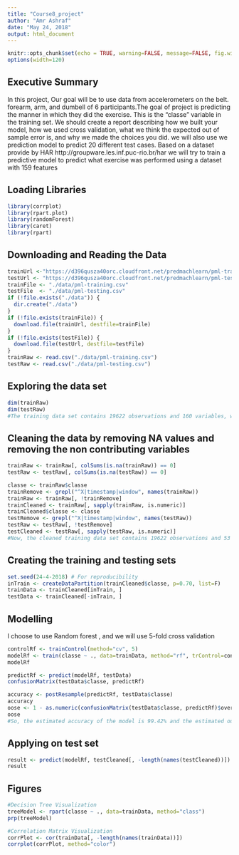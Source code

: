 ---
title: "Course8_project"
author: "Amr Ashraf"
date: "May 24, 2018"
output: html_document
---
```{r}
knitr::opts_chunk$set(echo = TRUE, warning=FALSE, message=FALSE, fig.width=10, fig.height=5)
options(width=120)
```

## Executive Summary
In this project, Our goal will be to use data from accelerometers on the belt. 
forearm, arm, and dumbell of 6 participants.The goal of project is predicting the manner in which they did the exercise.
This is the "classe" variable in the training set. 
We should create a report describing how we built your model, how we used cross validation, what we think the expected out of sample error is,
and why we made the choices you did. we will also use we prediction model to predict 20 different test cases. Based on a dataset provide by HAR http://groupware.les.inf.puc-rio.br/har we will try to train a predictive model to predict what exercise was performed using a dataset with 159 features

## Loading Libraries

```{r}
library(corrplot)
library(rpart.plot)
library(randomForest)
library(caret)
library(rpart)

```

## Downloading and Reading the Data

```{r}
trainUrl <-"https://d396qusza40orc.cloudfront.net/predmachlearn/pml-training.csv"
testUrl <- "https://d396qusza40orc.cloudfront.net/predmachlearn/pml-testing.csv"
trainFile <- "./data/pml-training.csv"
testFile  <- "./data/pml-testing.csv"
if (!file.exists("./data")) {
  dir.create("./data")
}
if (!file.exists(trainFile)) {
  download.file(trainUrl, destfile=trainFile)
}
if (!file.exists(testFile)) {
  download.file(testUrl, destfile=testFile)
}
trainRaw <- read.csv("./data/pml-training.csv")
testRaw <- read.csv("./data/pml-testing.csv")
```

## Exploring the data set

```{r}
dim(trainRaw)
dim(testRaw)
#The training data set contains 19622 observations and 160 variables, while the testing data set contains 20 observations and 160 variables. The "classe" variable in the training set is the outcome to predict.

```

## Cleaning the data by removing NA values and removing the non contributing variables

```{r}
trainRaw <- trainRaw[, colSums(is.na(trainRaw)) == 0] 
testRaw <- testRaw[, colSums(is.na(testRaw)) == 0] 

classe <- trainRaw$classe
trainRemove <- grepl("^X|timestamp|window", names(trainRaw))
trainRaw <- trainRaw[, !trainRemove]
trainCleaned <- trainRaw[, sapply(trainRaw, is.numeric)]
trainCleaned$classe <- classe
testRemove <- grepl("^X|timestamp|window", names(testRaw))
testRaw <- testRaw[, !testRemove]
testCleaned <- testRaw[, sapply(testRaw, is.numeric)]
#Now, the cleaned training data set contains 19622 observations and 53 variables, while the testing data set contains 20 observations and 53 variables. The "classe" variable is still in the cleaned training set.
```

## Creating the training and testing sets

```{r}
set.seed(24-4-2018) # For reproducibility
inTrain <- createDataPartition(trainCleaned$classe, p=0.70, list=F)
trainData <- trainCleaned[inTrain, ]
testData <- trainCleaned[-inTrain, ]
```

## Modelling
I choose to use Random forest , and we will use 5-fold cross validation

```{r}
controlRf <- trainControl(method="cv", 5)
modelRf <- train(classe ~ ., data=trainData, method="rf", trControl=controlRf, ntree=250)
modelRf

predictRf <- predict(modelRf, testData)
confusionMatrix(testData$classe, predictRf)

accuracy <- postResample(predictRf, testData$classe)
accuracy
oose <- 1 - as.numeric(confusionMatrix(testData$classe, predictRf)$overall[1])
oose
#So, the estimated accuracy of the model is 99.42% and the estimated out-of-sample error is 0.58%.
```

## Applying on test set

```{r}
result <- predict(modelRf, testCleaned[, -length(names(testCleaned))])
result
```

## Figures

```{r}
#Decision Tree Visualization
treeModel <- rpart(classe ~ ., data=trainData, method="class")
prp(treeModel) 

#Correlation Matrix Visualization
corrPlot <- cor(trainData[, -length(names(trainData))])
corrplot(corrPlot, method="color")


```